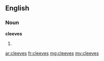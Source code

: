 ==English==

===Noun===
'''cleeves'''

# {{plural of|cleeve}}

[[ar:cleeves]]
[[fr:cleeves]]
[[mg:cleeves]]
[[my:cleeves]]